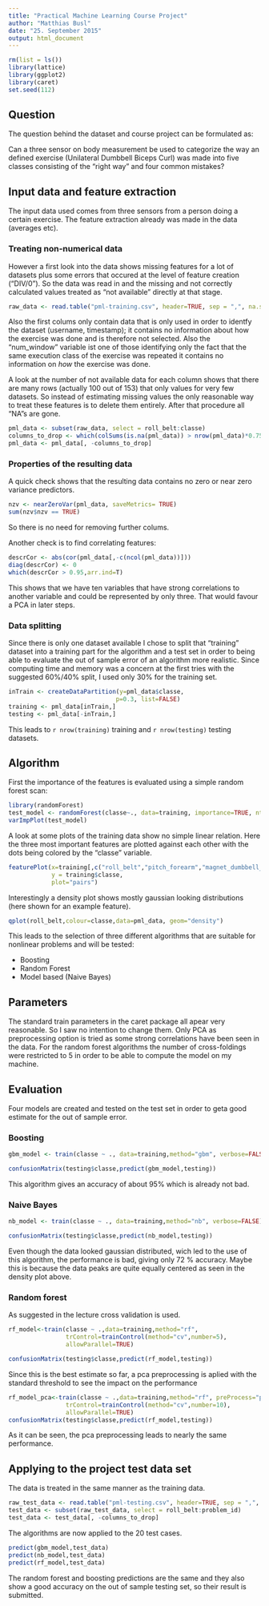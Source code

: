 ```yaml
---
title: "Practical Machine Learning Course Project"
author: "Matthias Busl"
date: "25. September 2015"
output: html_document
---
```



```r
rm(list = ls())
library(lattice)
library(ggplot2)
library(caret)
set.seed(112)
```

## Question
The question behind the dataset and course project can be formulated as:

Can a three sensor on body measurement be used to categorize the way an defined exercise (Unilateral Dumbbell Biceps Curl) was made into five classes consisting of the "right way" and four common mistakes?

## Input data and feature extraction
The input data used comes from three sensors from a person doing a certain exercise. 
The feature extraction already was made in the data (averages etc).

### Treating non-numerical data
However a first look into the data shows missing features for a lot of datasets plus some errors that occured at the level of feature creation ("DIV/0").
So the data was read in and the missing and not correctly calculated values treated as "not available" directly at that stage. 
```r
raw_data <- read.table("pml-training.csv", header=TRUE, sep = ",", na.strings=c("", "NA", "#DIV/0!")) 
```
Also the first colums only contain data that is only used in order to identfy the dataset (username, timestamp); it contains no information about how the exercise was done and is therefore not selected.
Also the "num_window" variable ist one of those identifying only the fact that the same execution class of the exercise was repeated it contains no information on *how* the exercise was done.

A look at the number of not available data for each column shows that there are many rows (actually 100 out of 153) that only values for very few datasets. So instead of estimating missing values the only reasonable way to treat these features is to delete them entirely. 
After that procedure all "NA"s are gone.
```r
pml_data <- subset(raw_data, select = roll_belt:classe)
columns_to_drop <- which(colSums(is.na(pml_data)) > nrow(pml_data)*0.75)
pml_data <- pml_data[, -columns_to_drop]
```

### Properties of the resulting data
A quick check shows that the resulting data contains no zero  or near zero variance predictors.
```r
nzv <- nearZeroVar(pml_data, saveMetrics= TRUE)
sum(nzv$nzv == TRUE)
```
So there is no need for removing further colums.

Another check is to find correlating features:
```r
descrCor <- abs(cor(pml_data[,-c(ncol(pml_data))]))
diag(descrCor) <- 0
which(descrCor > 0.95,arr.ind=T)
```
This shows that we have ten variables that have strong correlations to another variable and could be represented by only three.
That would favour a PCA in later steps.

### Data splitting
Since there is only one dataset available I chose to split that "training" dataset into a training part for the algorithm and a test set in order to being able to evaluate the out of sample error of an algorithm more realistic. Since computing time and memory was a concern at the first tries with the suggested 60%/40% split, I used only 30% for the training set.
```r
inTrain <- createDataPartition(y=pml_data$classe,
                              p=0.3, list=FALSE)
training <- pml_data[inTrain,]
testing <- pml_data[-inTrain,]
```
This leads to `r nrow(training)` training and `r nrow(testing)` testing datasets.

## Algorithm
First the importance of the features is evaluated using a simple random forest scan:
```r
library(randomForest)
test_model <- randomForest(classe~., data=training, importance=TRUE, ntree=100)
varImpPlot(test_model)
```

A look at some plots of the training data show no simple linear relation. Here the three most important features are plotted against each other with the dots being colored by the "classe" variable. 
```r
featurePlot(x=training[,c("roll_belt","pitch_forearm","magnet_dumbbell_z")],
            y = training$classe,
            plot="pairs")
```

Interestingly a density plot shows mostly gaussian looking distributions (here shown for an example feature).
```r
qplot(roll_belt,colour=classe,data=pml_data, geom="density")
```

This leads to the selection of three different algorithms that are suitable for nonlinear problems and will be tested:

* Boosting
* Random Forest
* Model based (Naive Bayes)

## Parameters
The standard train parameters in the caret package all apear very reasonable. 
So I saw no intention to change them.
Only PCA as preprocessing option is tried as some strong correlations have been seen in the data.
For the random forest algorithms the number of cross-foldings were restricted to 5 in order to be able to compute the model on my machine.

## Evaluation 
Four models are created and tested on the test set in order to geta good estimate for the out of sample error.

### Boosting
```r
gbm_model <- train(classe ~ ., data=training,method="gbm", verbose=FALSE)
```
```r
confusionMatrix(testing$classe,predict(gbm_model,testing))
```
This algorithm gives an accuracy of about 95% which is already not bad.

### Naive Bayes
```r
nb_model <- train(classe ~ ., data=training,method="nb", verbose=FALSE)
```
```r
confusionMatrix(testing$classe,predict(nb_model,testing))
```
Even though the data looked gaussian distributed, wich led to the use of this algorithm, the performance is  bad, giving only 72 % accuracy. Maybe this is because the data peaks are quite equally centered as seen in the density plot above.

### Random forest
As suggested in the lecture cross validation is used.
```r
rf_model<-train(classe ~ .,data=training,method="rf",
                trControl=trainControl(method="cv",number=5),
                allowParallel=TRUE)
```
```r
confusionMatrix(testing$classe,predict(rf_model,testing))
```

Since this is the best estimate so far, a pca preprocessing is aplied with the standard threshold to see the impact on the performance
```r
rf_model_pca<-train(classe ~ .,data=training,method="rf", preProcess="pca",
                trControl=trainControl(method="cv",number=10),
                allowParallel=TRUE)
confusionMatrix(testing$classe,predict(rf_model,testing))
```
As it can be seen, the pca preprocessing leads to nearly the same performance.

## Applying to the project test data set

The data is treated in the same manner as the training data.
```r
raw_test_data <- read.table("pml-testing.csv", header=TRUE, sep = ",", na.strings=c("", "NA", "#DIV/0!"))
test_data <- subset(raw_test_data, select = roll_belt:problem_id)
test_data <- test_data[, -columns_to_drop]
```
The algorithms are now applied to the 20 test cases.
```r
predict(gbm_model,test_data)
predict(nb_model,test_data)
predict(rf_model,test_data)
```
The random forest and boosting predictions are the same and they also show a good accuracy on the out of sample testing set, so their result is submitted.

